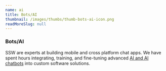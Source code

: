 ```yaml
---
name: ai
title: Bots/AI
thumbnail: /images/thumbs/thumb-bots-ai-icon.png
readMoreSlug: null
---
```


### Bots/AI

SSW are experts at building mobile and cross platform chat apps. We have spent hours integrating, training, and fine-tuning advanced [AI and AI chatbots](https://www.ssw.com.au/consulting/artificial-intelligence) into custom software solutions.
